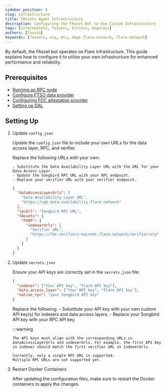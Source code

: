 ```yaml
---
sidebar_position: 8
slug: infrastructure
title: FAssets Agent Infrastructure
description: Configuring the FAsset Bot to Use Custom Infrastructure
tags: [intermediate, fassets, bitcoin, dogecoin]
authors: [fassko]
keywords: [fassets, xrp, btc, doge flare-network, flare-network]
---
```



By default, the FAsset bot operates on Flare infrastructure.
This guide explains how to configure it to utilize your own infrastructure for enhanced performance and reliability.

## Prerequisites

- [Running an RPC node](/run-node/rpc-node)
- [Configure FTSO data provider](/run-node/ftso-data-provider)
- [Configuring FDC attestation provider](/run-node/fdc-attestation-provider)
- [Setting up DAL](https://github.com/flare-foundation/data-availability)

## Setting Up

1.  Update `config.json`

    Update the `config.json` file to include your own URLs for the data access layer, RPC, and verifier.

    Replace the following URLs with your own:

        - Substitute the Data Availability Layer URL with the URL for your Data Access Layer.
        - Update the Songbird RPC URL with your RPC endpoint.
        - Replace your verifier URL with your verifier endpoint.

    ```json
    {
      "dataAccessLayerUrls": [
        "Data Availability Layer URL",
        "https://sgb-data-availability.flare.network"
      ],
      "rpcUrl": "Songbird RPC URL",
      "fAssets": {
        "FXRP": {
          "indexerUrls": [
            "Verifier URL",
            "https://fdc-verifiers-mainnet.flare.network/verifier/xrp"
          ]
        }
      }
    }
    ```

2.  Update `secrets.json`

    Ensure your API keys are correctly set in the `secrets.json` file:

    ```json
    {
      "indexer": ["Your API key", "Flare API key"],
      "data_access_layer": ["Your API key", "Flare API key"],
      "native_rpc": "your Songbird API key"
    }
    ```

    Replace the following: - Substitute your API key with your own custom API key(s) for indexers and data access layers. - Replace your Songbird API key with your RPC API key.

    :::warning

        The API keys must align with the corresponding URLs in dataAccessLayerUrls and indexerUrls. For example, the first API key in indexer should match the first verifier URL in indexerUrls.

        Currently, only a single RPC URL is supported.
        Multiple RPC URLs are not supported yet.

3.  Restart Docker Containers

    After updating the configuration files, make sure to restart the Docker containers to apply the changes.

    <RestartDocker />
